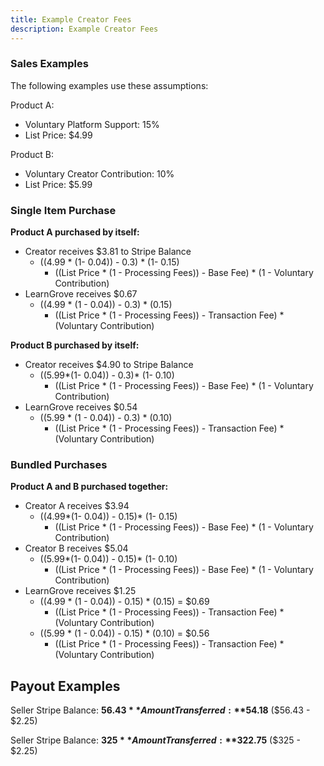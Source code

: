 ```yaml
---
title: Example Creator Fees
description: Example Creator Fees
---
```


### Sales Examples 

The following examples use these assumptions:

Product A: 
- Voluntary Platform Support: 15%
- List Price: $4.99

Product B:
- Voluntary Creator Contribution: 10%
- List Price: $5.99

### Single Item Purchase 

**Product A purchased by itself:**
- Creator receives $3.81 to Stripe Balance
	- ((4.99 * (1- 0.04)) - 0.3) * (1- 0.15)
        - ((List Price * (1 - Processing Fees)) - Base Fee) * (1 - Voluntary Contribution)
- LearnGrove receives $0.67
	- ((4.99 * (1 - 0.04)) - 0.3) * (0.15)
        - ((List Price * (1 - Processing Fees)) - Transaction Fee) * (Voluntary Contribution)

**Product B purchased by itself:**
- Creator receives $4.90 to Stripe Balance
    - ((5.99*(1- 0.04)) - 0.3)* (1- 0.10)
        - ((List Price * (1 - Processing Fees)) - Base Fee) * (1 - Voluntary Contribution)
- LearnGrove receives $0.54
    - ((5.99 * (1 - 0.04)) - 0.3) * (0.10)
        - ((List Price * (1 - Processing Fees)) - Transaction Fee) * (Voluntary Contribution)

### Bundled Purchases 
**Product A and B purchased together:**
- Creator A receives $3.94
    - ((4.99*(1- 0.04)) - 0.15)* (1- 0.15)
        - ((List Price * (1 - Processing Fees)) - Base Fee) * (1 - Voluntary Contribution)
- Creator B receives $5.04
    - ((5.99*(1- 0.04)) - 0.15)* (1- 0.10)
        - ((List Price * (1 - Processing Fees)) - Base Fee) * (1 - Voluntary Contribution)
- LearnGrove receives $1.25
	- ((4.99 * (1 - 0.04)) - 0.15) * (0.15) = $0.69
        - ((List Price * (1 - Processing Fees)) - Transaction Fee) * (Voluntary Contribution)
    - ((5.99 * (1 - 0.04)) - 0.15) * (0.10) = $0.56
        - ((List Price * (1 - Processing Fees)) - Transaction Fee) * (Voluntary Contribution)

## Payout Examples

Seller Stripe Balance: **$56.43**  
Amount Transferred: **$54.18** ($56.43 - $2.25) 

Seller Stripe Balance: **$325**  
Amount Transferred: **$322.75** ($325 - $2.25)